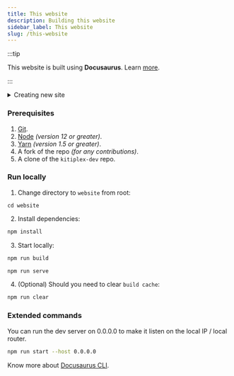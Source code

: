 ```yaml
---
title: This website
description: Building this website
sidebar_label: This website
slug: /this-website
---
```




:::tip

This website is built using **Docusaurus**. Learn [more](https://docusaurus.io/).

:::


<details>
  <summary>Creating new site</summary>

Generate a new Docusaurus site using the **classic template**.

The classic template will automatically be added to your project after you run the command:

```bash npm2yarn
npm init docusaurus@latest my-website classic
```

```sh
cd my-website
```

```bash npm2yarn
npm run start
```

</details>

### Prerequisites

1.  [Git](https://git-scm.com/downloads).
1.  [Node](https://nodejs.org/en/download/) _(version 12 or greater)_.
1.  [Yarn](https://yarnpkg.com/lang/en/docs/install/) _(version 1.5 or greater)_.
1.  A fork of the repo _(for any contributions)_.
1.  A clone of the `kitiplex-dev` repo.

### Run locally

1. Change directory to ``website`` from root:

```
cd website
```
2. Install dependencies:

```bash npm2yarn
npm install
```

3. Start locally:

```bash npm2yarn
npm run build
```

```bash npm2yarn
npm run serve
```

4. (Optional) Should you need to clear ``build cache``:

```bash npm2yarn
npm run clear
```

### Extended commands

You can run the dev server on 0.0.0.0 to make it listen on the local IP / local router.

```bash npm2yarn
npm run start --host 0.0.0.0
```

Know more about [Docusaurus CLI](https://docusaurus.io/docs/cli).